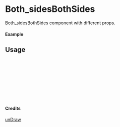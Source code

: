 
<Meta of={Both_sidesBothSides} title="unDraw/Both_sidesBothSides" />

# Both_sidesBothSides

Both_sidesBothSides component with different props.

#### Example

<Canvas of={Both_sidesBothSides.Primary} />

## Usage

```ts
import { Both_sidesBothSides } from "yadl-ui";

const Example = () => {
  return (
      <Both_sidesBothSides />
  );
};

export default Example;
```

#### Credits
[unDraw](https://undraw.co/illustrations)
